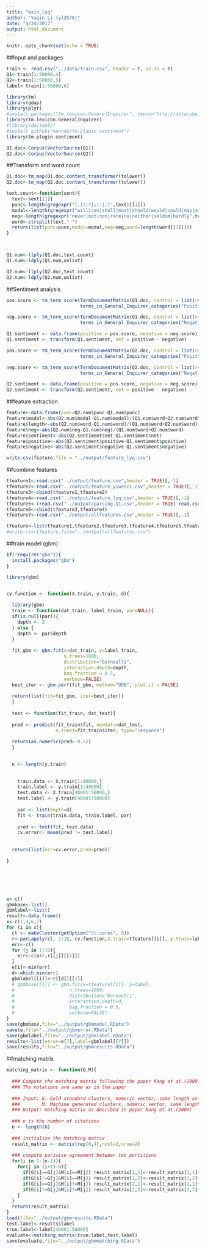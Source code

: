 ```yaml
---
title: "main_lyq"
author: "Yaqin Li (yl3578)"
date: "4/24/2017"
output: html_document
---
```


```r
knitr::opts_chunk$set(echo = TRUE)
```


##Input and packages

```r
train <- read.csv("../data/train.csv", header = T, as.is = T)
Q1<-train[1:50000,4]
Q2<-train[1:50000,5]
label<-train[1:50000,6]

library(tm)
library(qdap)
library(plyr)
#install.packages("tm.lexicon.GeneralInquirer", repos="http://datacube.wu.ac.at", type="source")
library(tm.lexicon.GeneralInquirer)
#library(devtools)
#install_github("mannau/tm.plugin.sentiment")
library(tm.plugin.sentiment)

Q1.doc<-Corpus(VectorSource(Q1))
Q2.doc<-Corpus(VectorSource(Q2))
```

##Transform and word count

```r
Q1.doc<-tm_map(Q1.doc,content_transformer(tolower))
Q2.doc<-tm_map(Q2.doc,content_transformer(tolower))

text.count<-function(sent){
  text<-sent[[1]]
  punc<-length(gregexpr("[.|!|?|;|:|,]",text)[[1]])
  modal<-length(gregexpr("will|can|shall|must|should|would|could|may|might",text)[[1]])
  neg<-length(gregexpr("never|not|non|rare|no|neither|seldom|hardly",text)[[1]])
  word<-strsplit(text," ")
  return(list(punc=punc,modal=modal,neg=neg,word=length(word[[1]])))
}



Q1.num<-llply(Q1.doc,text.count)
Q1.num<-ldply(Q1.num,unlist)

Q2.num<-llply(Q2.doc,text.count)
Q2.num<-ldply(Q2.num,unlist)

```




##Sentiment analysis
```r
pos.score <- tm_term_score(TermDocumentMatrix(Q1.doc, control = list(removePunctuation = TRUE)), 
                           terms_in_General_Inquirer_categories("Positiv")) 

neg.score <- tm_term_score(TermDocumentMatrix(Q1.doc, control = list(removePunctuation = TRUE)), 
                           terms_in_General_Inquirer_categories("Negativ")) 

Q1.sentiment <- data.frame(positive = pos.score, negative = neg.score)
Q1.sentiment <- transform(Q1.sentiment, net = positive - negative)

pos.score <- tm_term_score(TermDocumentMatrix(Q2.doc, control = list(removePunctuation = TRUE)), 
                           terms_in_General_Inquirer_categories("Positiv")) 

neg.score <- tm_term_score(TermDocumentMatrix(Q2.doc, control = list(removePunctuation = TRUE)), 
                           terms_in_General_Inquirer_categories("Negativ")) 

Q2.sentiment <- data.frame(positive = pos.score, negative = neg.score)
Q2.sentiment <- transform(Q2.sentiment, net = positive - negative)
```


##feature extraction

```r
feature<-data.frame(punc=Q2.num$punc-Q1.num$punc)
feature$modal<-abs(Q2.num$modal-Q1.num$modal)/(Q1.num$word+Q2.num$word)
feature$length<-abs(Q2.num$word-Q1.num$word)/(Q1.num$word+Q2.num$word)
feature$neg<-abs(Q2.num$neg-Q1.num$neg)/(Q1.num$word+Q2.num$word)
feature$sentiment<-abs(Q2.sentiment$net-Q1.sentiment$net)
feature$positive<-abs(Q2.sentiment$positive-Q1.sentiment$positive)
feature$negative<-abs(Q2.sentiment$negative-Q1.sentiment$negative)

write.csv(feature,file = "../output/feature_lyq.csv")
```


##combine features

```r
tfeature1<-read.csv("../output/feature.csv",header = TRUE)[,-1]
tfeature2<-read.csv("../output/feature_yiwenci.csv",header = TRUE)[,-1]
tfeature3<-cbind(tfeature1,tfeature2)
tfeature4<-read.csv("../output/feature_lyq.csv",header = TRUE)[,-1]
tfeature5<-(read.csv("../output/parsing.Q1.csv",header = TRUE)-read.csv("../output/parsing.Q2.csv",header = TRUE))[,-1]
tfeature6<-cbind(tfeature3,tfeature4)
tfeature7<-read.csv("../output/allfeatures.csv",header = TRUE)[,-1]

tfeature<-list(tfeature1,tfeature2,tfeature3,tfeature4,tfeature5,tfeature6,tfeature7)
#write.csv(tfeature,file="../output/allfeatures.csv")
```

##train model (gbm)

```r
if(!require("gbm")){
  install.packages("gbm")
}

library(gbm)


cv.function <- function(X.train, y.train, d){
  
  library(gbm)
  train <- function(dat_train, label_train, par=NULL){
  if(is.null(par)){
    depth <- 3
  } else {
    depth <- par$depth
  }
  
  fit_gbm <- gbm.fit(x=dat_train, y=label_train,
                     n.trees=1000,
                     distribution="bernoulli",
                     interaction.depth=depth, 
                     bag.fraction = 0.5,
                     verbose=FALSE)
  best_iter <- gbm.perf(fit_gbm, method="OOB", plot.it = FALSE)
  
  return(list(fit=fit_gbm, iter=best_iter))
  }
  
  test <- function(fit_train, dat_test){
  
  pred <- predict(fit_train$fit, newdata=dat_test, 
                  n.trees=fit_train$iter, type="response")
  
  return(as.numeric(pred> 0.5))
  }

  
  n <- length(y.train)
  
  
    train.data <- X.train[1:40000,]
    train.label <- y.train[1:40000]
    test.data <- X.train[40001:50000,]
    test.label <- y.train[40001:50000]
    
    par <- list(depth=d)
    fit <- train(train.data, train.label, par)
    
    pred <- test(fit, test.data)  
    cv.error<- mean(pred != test.label)  
    
  			
  return(list(err=cv.error,pred=pred))
  
}






e<-c()
gbmbase<-list()
gbmlabel<-list()
result<-data.frame()
x<-c(1,3,6,7)
for (i in x){
  cl <- makeCluster(getOption("cl.cores", 8))
  r<-parLapply(cl, 1:16, cv.function,X.train=tfeature[[i]], y.train=label)
  err<-c()
  for (j in 1:16){
    err<-c(err,r[[j]][[1]])
  }
  e[i]<-min(err)
  d<-which.min(err)
  gbmlabel[[i]]<-r[[d]][[2]]
  # gbmbase[[i]] <- gbm.fit(x=tfeature[[i]], y=label,
  #                    n.trees=1000,
  #                    distribution="bernoulli",
  #                    interaction.depth=d, 
  #                    bag.fraction = 0.5,
  #                    verbose=FALSE)
}
save(gbmbase,file="../output/gbmmodel.RData")
save(e,file="../output/gbmerror.RData")
save(gbmlabel,file="../output/gbmlabel.RData")
results<-list(error=e[7],label=gbmlabel[[7]])
save(results,file="../output/gbmresults.RData")
```




##matching matrix


```r
matching_matrix <- function(G,M){
  
  ### Compute the matching matrix following the paper Kang et at.(2009)
  ### The notations are same as in the paper
  
  ### Input: G: Gold standard clusters, numeric vector, same length as number of citations
  ###        M: Machine generated clusters, numeric vector, same length as G
  ### Output: matching matrix as decribed in paper Kang et at.(2009)
  
  ### n is the number of citations
  n <- length(G)
  
  ### initialize the matching matrix
  result_matrix <- matrix(rep(0,4),ncol=2,nrow=2)
  
  ### compute pariwise agreement between two partitions
  for(i in 1:(n-1)){
    for(j in (i+1):n){
      if(G[i]==G[j]&M[i]==M[j]) result_matrix[1,1]<-result_matrix[1,1]+1
      if(G[i]!=G[j]&M[i]==M[j]) result_matrix[1,2]<-result_matrix[1,2]+1
      if(G[i]==G[j]&M[i]!=M[j]) result_matrix[2,1]<-result_matrix[2,1]+1
      if(G[i]!=G[j]&M[i]!=M[j]) result_matrix[2,2]<-result_matrix[2,2]+1
    }
  }
  return(result_matrix)
}
load(file="../output/gbmresults.RData")
test.label<-results$label
true.label<-label[40001:50000]
evaluate<-matching_matrix(true.label,test.label)
save(evaluate,file="../output/gbmmatching.RData")
```


